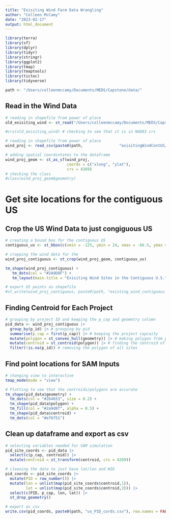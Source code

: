 ```yaml
---
title: "Exisiting Wind Farm Data Wrangling"
author: "Colleen McCamy"
date: "2023-02-17"
output: html_document
---
```


```r
library(terra)
library(sf)
library(dplyr)
library(tidyr)
library(stringr)
library(ggplot2)
library(tmap)
library(tmaptools) 
library(tictoc)
library(tidyverse)

path <- "/Users/colleenmccamy/Documents/MEDS/Capstone/data/"
```

## Read in the Wind Data
```r
# reading in shapefile from power of place
old_exisiting_wind <- st_read("/Users/colleenmccamy/Documents/MEDS/Capstone/data/united_states_wind_turbines/uswtdb_v5_3_20230113/uswtdb_v5_3_20230113.shp")

#crs(old_exisiting_wind) # checking to see that it is in NAD83 crs

# reading in shapefile from power of place
wind_proj <- read_csv(paste0(path,                "exisitingWindContUS/uswtdb_v4_3_20220114_ucsb.csv"))

# adding spatial coordintates to the dataframe
wind_proj_geom <- st_as_sf(wind_proj,
                           coords = c("xlong", "ylat"),
                           crs = 4269)
# checking the class
#class(wind_proj_geom$geometry)

```

# Get site locations for the contiguous US

## Crop the US Wind Data to just congiguous US
```r
# creating a bound box for the contiguous US
contiguous_us <- st_bbox(c(xmin = -125, ymin = 24, xmax = -66.5, ymax = 50), crs = st_crs(wind_proj_geom))

# cropping the wind data for the 
wind_proj_contiguous <- st_crop(wind_proj_geom, contiguous_us)

tm_shape(wind_proj_contiguous) +
   tm_dots(col = "#2A9D8F") +
   tm_layout(main.title = "Exisiting Wind Sites in the Contiguous U.S.")

# export US points as shapefile
#st_write(wind_proj_contiguous, paste0(path, "existing_wind_contiguous_us.shp"))
```

## Finding Centroid for Each Project

```r
# grouping by project ID and keeping the p_cap and geometry column
pid_data <- wind_proj_contiguous |> 
  group_by(p_id) |> # grouping by pid
  summarise(p_cap = first(p_cap)) |> # keeping the project capcaity
  mutate(polygon = st_convex_hull(geometry)) |> # making polygon from point data
  mutate(centroid = st_centroid(polygon)) |> # finding the centroid of the polygons
  filter(!is.na(p_id)) # removing the polygon of all sites

```


## Find point locations for SAM Inputs
```r

# changing view to interactive
tmap_mode(mode = "view")

# Plotting to see that the centroids/polygons are accurate
tm_shape(pid_data$geometry) +
  tm_dots(col = "#264653", size = 0.2) +
  tm_shape(pid_data$polygon) +
  tm_fill(col = "#2a9d8f", alpha = 0.5) +
  tm_shape(pid_data$centroid) +
  tm_dots(col = "#e76f51")
```

## Clean up dataframe and export as csv
```r

# selecting variables needed for SAM simulation
pid_site_coords <- pid_data |>
  select(c(p_cap, centroid)) |> 
  mutate(centroid = st_transform(centroid, crs = 4269))

# cleaning the data to just have lat/lon and WID
pid_coords <- pid_site_coords |> 
  mutate(PID = row_number()) |> 
  mutate(lon = unlist(map(pid_site_coords$centroid,1)),
         lat = unlist(map(pid_site_coords$centroid,2))) |> 
  select(c(PID, p_cap, lon, lat)) |> 
  st_drop_geometry()

# export as csv
write.csv(pid_coords, paste0(path, "us_PID_cords.csv"), row.names = FALSE)

```

